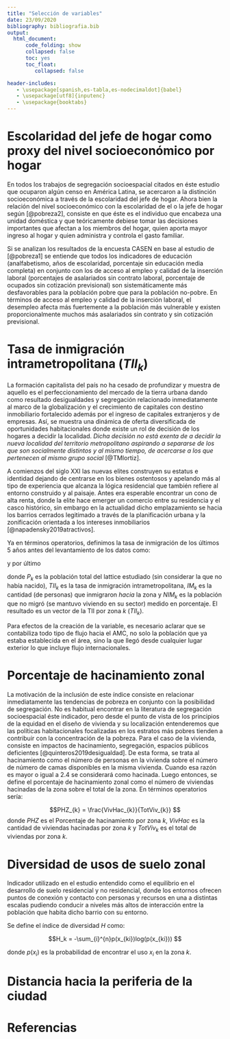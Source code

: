 ```yaml
---
title: "Selección de variables"
date: 23/09/2020
bibliography: bibliografia.bib
output: 
  html_document:
      code_folding: show
      collapsed: false
      toc: yes
      toc_float: 
         collapsed: false

header-includes:
   - \usepackage[spanish,es-tabla,es-nodecimaldot]{babel}
   - \usepackage[utf8]{inputenc}
   - \usepackage{booktabs}
---
```

<div class=text-justify>
# Escolaridad del jefe de hogar como proxy del nivel socioeconómico por hogar

En todos los trabajos de segregación socioespacial citados en éste estudio que ocuparon algún censo en América Latina, se acercaron a la distinción socioeconómica a través de la escolaridad del jefe de hogar. Ahora bien la relación del nivel socioeconómico con la escolaridad de el o la jefe de hogar según [@pobreza2], consiste en que  éste es el individuo que encabeza una unidad doméstica y que teóricamente debiese tomar las decisiones importantes que afectan a los miembros del hogar, quien aporta mayor ingreso al hogar y quien administra y controla el gasto familiar.

Si se analizan los resultados de la encuesta CASEN en base al estudio de [@pobreza1] se entiende que todos los indicadores de educación (analfabetismo, años de escolaridad, porcentaje sin educación media completa) en conjunto con los de acceso al empleo y calidad de la inserción laboral (porcentajes de asalariados sin contrato laboral, porcentaje de ocupados sin cotización previsional) son sistemáticamente más desfavorables para la población pobre que para la población no-pobre. En términos de acceso al empleo y calidad de la inserción laboral, el desempleo afecta más fuertemente a la población más vulnerable y existen proporcionalmente muchos más asalariados sin contrato y sin cotización previsional.

# Tasa de inmigración intrametropolitana ($TII_{k}$)

La formación capitalista del país no ha cesado de profundizar y muestra de aquello es el perfeccionamiento del mercado de la tierra urbana dando como resultado desigualdades y segregación relacionado inmediatamente al marco de la globalización y el crecimiento de capitales con destino inmobiliario fortalecido además por el ingreso de capitales extranjeros y de empresas. Así, se muestra una dinámica de oferta diversificada de oportunidades habitacionales donde existe un rol de decisión de los hogares a decidir la localidad. *Dicha decisión no está exenta de a decidir la nueva localidad del territorio metropolitano aspirando a separarse de los que son socialmente distintos y al mismo tiempo, de acercarse a los que pertenecen al mismo grupo social* [@TMIortiz].

A comienzos del siglo XXI las nuevas elites construyen su estatus e identidad dejando de centrarse en los bienes ostentosos y apelando más al tipo de experiencia que alcanza la lógica residencial que también refiere al entorno construido y al paisaje. Antes era esperable encontrar un cono de alta renta, donde la elite hace emerger un comercio entre su residencia y el casco histórico, sin embargo en la actualidad dicho emplazamiento se hacia los barrios cerrados legitimado a través de la planificación urbana y la zonificación orientada a los intereses inmobiliarios [@napadensky2019atractivos].

Ya en términos operatorios, definimos la tasa de inmigración de los últimos 5 años antes del levantamiento de los datos como:

\begin{equation}
P_{k}=IM_{k}+NIM_{k}
\end{equation}

y por último

\begin{equation}
TII_{k}=\dfrac{IM_{k}}{NIM_{k}}
\end{equation}

donde $P_{k}$ es la población total del lattice estudiado (sin considerar la que no había nacido), $TII_{k}$ es la tasa de inmigración intrametropolitana, $IM_{k}$ es la cantidad (de personas) que inmigraron *hacia* la zona y $NIM_{k}$ es la población que no migró (se mantuvo viviendo en su sector) medido en porcentaje. El resultado es un vector de la TII por zona $k$ ($TII_{k}$).

Para efectos de la creación de la variable, es necesario aclarar que se contabiliza todo tipo de flujo hacia el AMC, no solo la población que ya estaba establecida en el área, sino la que llegó desde cualquier lugar exterior lo que incluye flujo internacionales.


# Porcentaje de hacinamiento zonal

La motivación de la inclusión de este índice consiste en relacionar inmediatamente las tendencias de pobreza en conjunto con la posibilidad de segregación. No es habitual encontrar en la literatura de segregación socioespacial éste indicador, pero desde el punto de vista de los principios de la equidad en el diseño de vivienda y su localización entenderemos que las políticas habitacionales focalizadas en los estratos más pobres tienden a contribuir con la concentración de la pobreza. Para el caso de la vivienda, consiste en impactos de hacinamiento, segregación, espacios públicos deficientes [@quinteros2019desigualdad]. De esta forma, se trata al hacinamiento como el número de personas en la vivienda sobre el número de número de camas disponibles en la misma vivienda. Cuando esa razón es mayor o igual a $2.4$ se considerará como hacinada. Luego entonces, se define el porcentaje de hacinamiento zonal como el número de viviendas hacinadas de la zona sobre el total de la zona. En términos operatorios sería:

$$PHZ_{k} = \frac{VivHac_{k}}{TotViv_{k}} $$ donde $PHZ$ es el Porcentaje de hacinamiento por zona $k$, $VivHac$ es la cantidad de viviendas hacinadas por zona $k$ y $TotViv_{k}$ es el total de viviendas por zona $k$.

# Diversidad de usos de suelo zonal

Indicador utilizado en el estudio \textit{Measuring Urban Diversities in Cities in Transformation: Case of Temuco, Chile} \citep{asuah2020measuring} entendido como el equilibrio en el desarrollo de suelo residencial y no residencial, donde los entornos ofrecen puntos de conexión y contacto con personas y recursos en una a distintas escalas pudiendo conducir a niveles más altos de interacción entre la población que habita dicho barrio con su entorno.

Se define el índice de diversidad $H$ como:

$$H_k = -\sum_{i}^{n}p(x_{ki})log(p(x_{ki})) $$

donde $p(x_{i})$ es la probabilidad de encontrar el uso $x_i$ en la zona $k$.

# Distancia hacia la periferia de la ciudad


</div>
# Referencias
